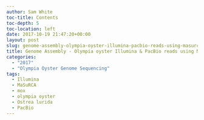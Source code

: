 ```yaml
---
author: Sam White
toc-title: Contents
toc-depth: 5
toc-location: left
date: 2017-10-19 21:47:20+00:00
layout: post
slug: genome-assembly-olympia-oyster-illumina-pacbio-reads-using-masurca
title: Genome Assembly - Olympia oyster Illumina & PacBio reads using MaSuRCA
categories:
  - "2017"
  - "Olympia Oyster Genome Sequencing"
tags:
  - Illumina
  - MaSuRCA
  - mox
  - olympia oyster
  - Ostrea lurida
  - PacBio
---
```


